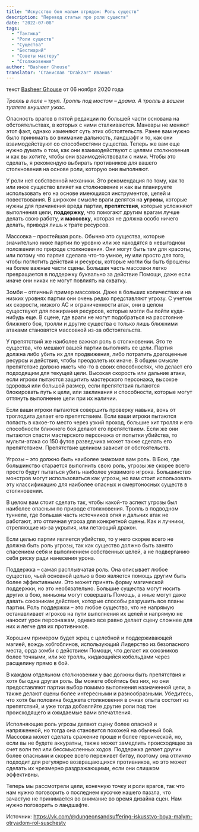 ```yaml
---
title: "Искусство боя малым отрядом: Роль существ"
description: "Перевод статьи про роли существ"
date: "2022-07-08"
tags:
  - "Тактика"
  - "Роли существ"
  - "Существа"
  - "Бестиарий"
  - "Советы мастеру"
  - "Столкновения"
author: "Basheer Ghouse"
translator: 'Станислав "Drakzar" Иванов'
---
```


текст [Basheer Ghouse](https://vk.com/away.php?to=http://koboldpress.com/author/?authorname=Basheer%20Ghouse&cc_key=) от 06 ноября 2020 года

_Тролль в поле – труп. Тролль под мостом – драма. А тролль в вашем туалете внушает ужас._

Опасность врагов в пятой редакции по большей части основана на обстоятельствах, в которых с ними сталкиваются. Маневры не меняют этот факт, однако изменяют суть этих обстоятельств. Ранее вам нужно было принимать во внимание дальность, ландшафт и то, как они взаимодействуют со способностями существа. Теперь же вам еще нужно думать о том, как они взаимодействуют с целями столкновения и как вы _хотите_, чтобы они взаимодействовали с ними. Чтобы это сделать, я рекомендую выбирать противников для вашего столкновения на основе роли, которую они выполняют.

У роли нет собственной механики. Это рекомендация по тому, как то или иное существо влияет на столкновение и как вы планируете использовать его на основе имеющихся инструментов, целей и повествования. В широком смысле враги делятся на **угрозы**, которые нужны для причинения вреда партии, **препятствия**, которые усложняют выполнения цели, **поддержку**, что помогают другим врагам лучше делать свою работу, и **массовку**, которая не должна особо ничего делать, приводя лишь к трате ресурсов.

Массовка – простейшая роль. Обычно это существа, которые значительно ниже партии по уровню или же находятся в невыгодном положении по природе столкновения. Они могут быть там для красоты, или потому что партия сделала что-то умное, ну или просто для того, чтобы поглотить действия и ресурсы, которые могли бы быть брошены на более важные части сцены. Большая часть массовки легко превращается в поддержку буквально за действие Помощи, даже если иначе они никак не могут повлиять на схватку.

Зомби – отличный пример массовки. Даже в больших количествах и на низких уровнях партии они очень редко представляют угрозу. С учетом их скорости, низкого AC и ограниченности атак, они в целом существуют для пожирания ресурсов, которые могли бы пойти куда-нибудь еще. В сцене, где враги не могут подобраться на расстояние ближнего боя, тролли и другие существа с только лишь ближними атаками становятся массовкой из-за обстоятельств.

У препятствий же наиболее важная роль в столкновении. Это те существа, что мешают вашей партии выполнять ее цели. Партия должна либо убить их для продвижения, либо потратить драгоценные ресурсы и действия, чтобы преодолеть их иначе. В общем смысле препятствие должно иметь что-то в своих способностях, что делает его подходящим для текущей цели. Высокая скорость или дальние атаки, если игроки пытаются защитить мастерского персонажа, высокое здоровья или большой размер, если препятствия пытаются блокировать путь к цели, или заклинания и способности, которые могут оттянуть выполнение цели при их наличии.

Если ваши игроки пытаются совершить проверку навыка, вонь от троглодита делает его препятствием. Если ваши игроки пытаются попасть в какое-то место через узкий проход, большие хит тролля и его способности ближнего боя делают его препятствием. Если же они пытаются спасти мастерского персонажа от попытки убийства, то мульти-атака со 150 футов разведчика может также сделать его препятствием. Препятствие целиком зависит от обстоятельств.

Угрозы – это должно быть наиболее знакомая вам роль. В Бою, где большинство старается выполнить свою роль, угрозы же скорее всего просто будут пытаться убить наиболее уязвимого игрока. Большинство монстров могут использоваться как угрозы, но вам стоит использовать эту классификацию для наиболее опасных и смертоносных существ в столкновении.

В целом вам стоит сделать так, чтобы какой-то аспект угрозы был наиболее опасным по природе столкновения. Тролль в подводном туннеле, где большая часть источников огня и дальних атак не работают, это отличная угроза для конкретной сцены. Как и лучники, стреляющие из-за укрытия, или летающий дракон.

Если целью партии является убийство, то у него скорее всего не должна быть роль угрозы, так как существо должно быть занято спасением себя и выполнением собственных целей, а не подверганию себя риску ради нанесения урона.

Поддержка – самая расплывчатая роль. Она описывает любое существо, чьей основной целью в бою является помощь другим быть более эффективными. Это может принять форму магической поддержки, но это необязательно. Большие существа могут носить других в бою, миньоны могут совершать Помощь, а иные могут даже давать союзникам действия, которые способы разрушить все планы партии. Роль поддержки – это любое существо, что не напрямую останавливает игроков на пути выполнения их целей и напрямую не наносит урон персонажам, однако все равно делает сцену сложнее для них и легче для их противников.

Хорошим примером будет жрец с целебной и поддерживающей магией, вождь хобгоблинов, использующий Лидерство из безопасного места, орда зомби с действием Помощи, что делает их союзников более точными, или же тролль, кидающийся кобольдами через расщелину прямо в бой.

В каждом отдельном столкновении у вас должны быть препятствия и хотя бы одна другая роль. Вы можете обойтись без них, но они предоставляют партии выбор помимо выполнения назначенной цели, а также делают сцены более интересными и разнообразными. Убедитесь, что хотя бы половина бюджета столкновения в очках опыта состоит из препятствий, и уже тогда добавляйте другие роли под тон происходящего и ожидаемые вами впечатления.

Исполняющие роль угрозы делают сцену более опасной и напряженной, но тогда она становится похожей на обычный бой. Массовка может сделать сражение проще и более героической, но, если вы не будете аккуратны, также может замедлить происходящее за счет волн тел или бессмысленных ходов. Поддержка делает других более опасными и скорее всего переживет битву, поэтому она отлично подходит для регулярно возвращающихся противников, но это может сделать их чрезмерно раздражающими, если они слишком эффективны.

Теперь мы рассмотрели цели, конечную точку и роли врагов, так что нам нужно поговорить о последнем кусочке нашего паззла, что зачастую не принимается во внимание во время дизайна сцен. Нам нужно поговорить о ландшафте.

Источник: https://vk.com/@dungeonsandsuffering-iskusstvo-boya-malym-otryadom-rol-suschestv
